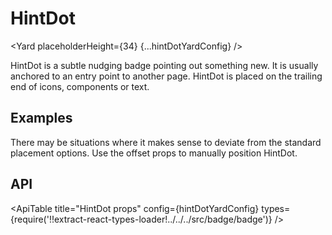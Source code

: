 <!--
Copyright (c) Uber Technologies, Inc.

This source code is licensed under the MIT license found in the
LICENSE file in the root directory of this source tree.
-->






# HintDot

<Yard placeholderHeight={34} {...hintDotYardConfig} />

HintDot is a subtle nudging badge pointing out something new. It is usually anchored to an entry point to another page. HintDot is placed on the trailing end of icons, components or text.

## Examples

<Example title="Offset" path="hint-dot/offset.js">
  <Offset />
</Example>

There may be situations where it makes sense to deviate from the standard placement options. Use the offset props to manually position HintDot.

## API

<ApiTable
  title="HintDot props"
  config={hintDotYardConfig}
  types={require('!!extract-react-types-loader!../../../src/badge/badge')}
/>

<Exports component={HintDotExports} title="HintDot exports" path="baseui/badge" />
